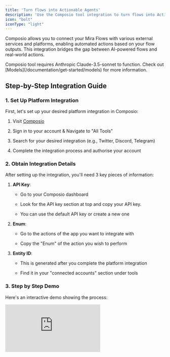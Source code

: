 ```yaml
---
title: 'Turn flows into Actionable Agents'
description: 'Use the Composio tool integration to turn flows into Actionalble Agents'
icon: "bolt"
iconType: "light"
---
```


Composio allows you to connect your Mira Flows with various external services and platforms, enabling automated actions based on your flow outputs. This integration bridges the gap between AI-powered flows and real-world actions.

<Warning>
  Composio tool requires Anthropic Claude-3.5-sonnet to function. Check out [Models](/documentation/get-started/models) for more information.
</Warning>

## Step-by-Step Integration Guide

### 1. Set Up Platform Integration

First, let's set up your desired platform integration in Composio:

1. Visit [Composio](https://composio.dev/)

2. Sign in to your account & Navigate to "All Tools"

3. Search for your desired integration (e.g., Twitter, Discord, Telegram)

4. Complete the integration process and authorise your account

### 2. Obtain Integration Details

After setting up the integration, you'll need 3 key pieces of information:

1. **API Key**:

   * Go to your Composio dashboard

   * Look for the API key section at top and copy your API key.

   * You can use the default API key or create a new one

2. **Enum**:

   * Go to the actions of the app you want to integrate with&#x20;

   * Copy the "Enum" of the action you wish to perform

3. **Entity ID**:

   * This is generated after you complete the platform integration

   * Find it in your "connected accounts" section under tools

### 3. Step by Step Demo

Here's an interactive demo showing the process:

<Frame>
  <iframe
    src="https://app.supademo.com/embed/cm4vmuwe20ewnvlry0qep5yql?embed_v=2"
    loading="lazy"
    title="Composio Demo"
    allow="clipboard-write"
    frameborder="0"
    webkitallowfullscreen="true"
    mozallowfullscreen="true"
    allowfullscreen
    style={{
width: '100%',
height: '600px',
border: 'none'
}}
  />
</Frame>

## Code Implementation

### ComposioConfig Attributes

| Attribute          | Description                                                       | Required |
| ------------------ | ----------------------------------------------------------------- | -------- |
| COMPOSIO\_API\_KEY | Your Composio authentication key                                  | Yes      |
| ACTION             | Platform-specific action (e.g., "TWITTER\_POST", "DISCORD\_SEND") | Yes      |
| TASK               | Natural language description including `{content}` placeholder    | Yes      |
| ENTITY\_ID         | Platform-specific entity identifier                               | Yes      |

### Code Example

```python
from mira_sdk import MiraClient, Flow, ComposioConfig

# Initialize Mira client with your API key
client = MiraClient(config={"API_KEY": "YOUR_MIRA_API_KEY"})

# Load your existing flow from YAML file
flow = Flow(source="path/to/your/flow.yaml")

# Set up your flow's input parameters
input_dict = {
    "user": "your_username"
}

# Execute flow with Composio integration
# The flow's output will automatically replace {content} in the TASK
response = client.flow.test(
    flow,
    input_dict,
    ComposioConfig(
        COMPOSIO_API_KEY="YOUR_COMPOSIO_API_KEY",
        ACTION="PLATFORM_ACTION",  # e.g., "TWITTER_POST", "DISCORD_SEND"
        TASK="Action specific task - {content}",  # {content} is required and gets replaced with flow output
        ENTITY_ID="YOUR_ENTITY_ID"  # Platform-specific identifier
    )
)
```

### What Not to Do

1. Don't forget `{content}` in TASK:

```python
# ❌ Incorrect - missing {content}
TASK="Post this message"

# ✅ Correct
TASK="Post this message: {content}"
```

1. Don't modify the `{content}` placeholder:

```python
# ❌ Incorrect
TASK="Send {message}"
TASK="Post {text}"

# ✅ Correct
TASK="Send {content}"
```

1. Don't use multiple `{content}` placeholders:

```python
# ❌ Incorrect
TASK="Post {content} and then {content}"

# ✅ Correct
TASK="Post {content}"
```